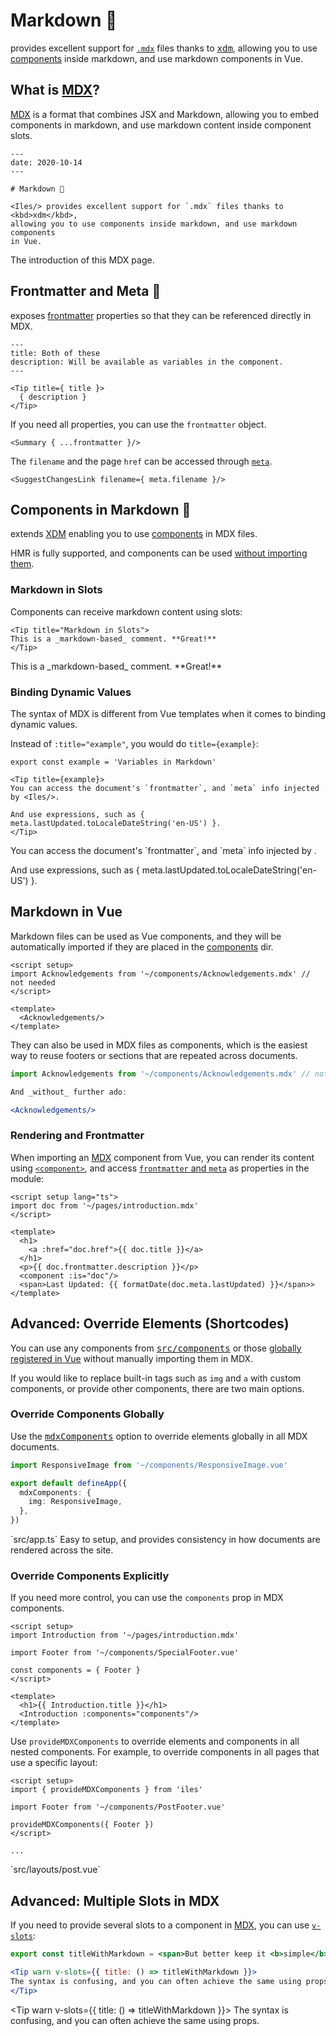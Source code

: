 [MDX]: https://v2.mdxjs.com/docs/what-is-mdx/
[XDM]: https://github.com/wooorm/xdm
[components]: /guide/development#components
[vue-jsx]: https://github.com/vuejs/jsx-next#slot
[frontmatter]: https://github.com/wooorm/xdm#frontmatter
[meta]: /guide/development#using-page-data
[component]: https://v3.vuejs.org/api/built-in-components.html#component
[mdxComponents]: /config#mdxcomponents
[components]: /guide/frameworks
[enhanceApp]: /config#enhanceapp

# Markdown 📖

<Iles/> provides excellent support for [`.mdx`][mdx] files thanks to <kbd>[xdm]</kbd>, allowing you to use [components] inside markdown, and use markdown components in Vue.

## What is [MDX]?

[MDX] is a format that combines JSX and Markdown, allowing you to embed
components in markdown, and use markdown content inside component slots.

```mdx
---
date: 2020-10-14
---

# Markdown 📖

<Iles/> provides excellent support for `.mdx` files thanks to <kbd>xdm</kbd>,
allowing you to use components inside markdown, and use markdown components
in Vue.
```
<Caption>The introduction of this MDX page.</Caption>

## Frontmatter and Meta 📃

<Iles/> exposes [frontmatter] properties so that they can be referenced directly in MDX.

```mdx
---
title: Both of these
description: Will be available as variables in the component.
---

<Tip title={ title }>
  { description }
</Tip>
```

If you need all properties, you can use the `frontmatter` object.

```mdx
<Summary { ...frontmatter }/>
```

The `filename` and the page `href` can be accessed through [`meta`][meta].

```mdx
<SuggestChangesLink filename={ meta.filename }/>
```

## Components in Markdown 🧱

<Iles/> extends [XDM] enabling you to use [components] in MDX files.

HMR is fully supported, and components can be used [without importing them][components]. 

### Markdown in Slots

Components can receive markdown content using slots:

```mdx
<Tip title="Markdown in Slots">
This is a _markdown-based_ comment. **Great!**
</Tip>
```

<Tip title="Markdown in Slots">
This is a _markdown-based_ comment. **Great!**
</Tip>

### Binding Dynamic Values

The syntax of MDX is different from Vue templates when it comes to binding dynamic values.

Instead of `:title="example"`, you would do `title={example}`:

```mdx
export const example = 'Variables in Markdown'

<Tip title={example}>
You can access the document's `frontmatter`, and `meta` info injected by <Iles/>.

And use expressions, such as { meta.lastUpdated.toLocaleDateString('en-US') }.
</Tip>
```

<Tip title={example}>
You can access the document's `frontmatter`, and `meta` info injected by <Iles/>.

And use expressions, such as { meta.lastUpdated.toLocaleDateString('en-US') }.
</Tip>

## Markdown in Vue <VueLogo/>

Markdown files can be used as Vue components, and they will be automatically
imported if they are placed in the [components] dir.

```vue
<script setup>
import Acknowledgements from '~/components/Acknowledgements.mdx' // not needed
</script>

<template>
  <Acknowledgements/>
</template>
```

They can also be used in MDX files as components, which is the easiest way to
reuse footers or sections that are repeated across documents.

```jsx
import Acknowledgements from '~/components/Acknowledgements.mdx' // not needed

And _without_ further ado:

<Acknowledgements/>
```

### Rendering and Frontmatter

When importing an [MDX] component from Vue, you can render its content using [`<component>`][component], and access [`frontmatter` and `meta`](#frontmatter-and-meta) as properties in the module:

```vue
<script setup lang="ts">
import doc from '~/pages/introduction.mdx'
</script>

<template>
  <h1>
    <a :href="doc.href">{{ doc.title }}</a>
  </h1>
  <p>{{ doc.frontmatter.description }}</p>
  <component :is="doc"/>
  <span>Last Updated: {{ formatDate(doc.meta.lastUpdated) }}</span>>
</template>
```

## Advanced: Override Elements (Shortcodes)

You can use any components from <kbd>[src/components][components]</kbd>
or those [globally registered in Vue][enhanceApp] without manually importing them in MDX.

If you would like to replace built-in tags such as `img` and `a` with
custom components, or provide other components, there are two main options.

### Override Components Globally

Use the <kbd>[mdxComponents]</kbd> option to override elements globally
in all MDX documents.

```ts
import ResponsiveImage from '~/components/ResponsiveImage.vue'

export default defineApp({
  mdxComponents: {
    img: ResponsiveImage,
  },
})
```
<Caption>`src/app.ts`</Caption>

<Tip title="Recommended ✨">
Easy to setup, and provides consistency in how documents are rendered across the site.
</Tip>

### Override Components Explicitly 

If you need more control, you can use the `components` prop in MDX components.

```vue
<script setup>
import Introduction from '~/pages/introduction.mdx'

import Footer from '~/components/SpecialFooter.vue'

const components = { Footer }
</script>

<template>
  <h1>{{ Introduction.title }}</h1>
  <Introduction :components="components"/>
</template>
```

Use `provideMDXComponents` to override elements and components in all nested components. For example, to override components in all pages that use a specific layout:

```vue
<script setup>
import { provideMDXComponents } from 'iles'

import Footer from '~/components/PostFooter.vue'

provideMDXComponents({ Footer })
</script>

...
```
<Caption>`src/layouts/post.vue`</Caption>

## Advanced: Multiple Slots in MDX

If you need to provide several slots to a component in [MDX], you can use [`v-slots`][vue-jsx]:

```jsx
export const titleWithMarkdown = <span>But better keep it <b>simple</b></span>

<Tip warn v-slots={{ title: () => titleWithMarkdown }}>
The syntax is confusing, and you can often achieve the same using props.
</Tip>
```


<Tip warn v-slots={{ title: () => titleWithMarkdown }}>
The syntax is confusing, and you can often achieve the same using props.
</Tip>
